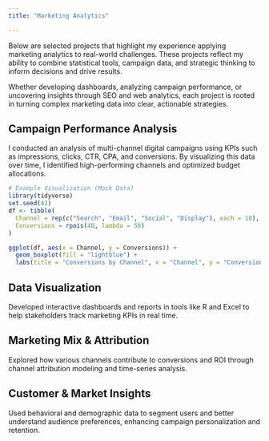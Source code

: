 ---
title: "Marketing Analytics"

---



Below are selected projects that highlight my experience applying marketing analytics to real-world challenges. These projects reflect my ability to combine statistical tools, campaign data, and strategic thinking to inform decisions and drive results.

Whether developing dashboards, analyzing campaign performance, or uncovering insights through SEO and web analytics, each project is rooted in turning complex marketing data into clear, actionable strategies.

## Campaign Performance Analysis

I conducted an analysis of multi-channel digital campaigns using KPIs such as impressions, clicks, CTR, CPA, and conversions. By visualizing this data over time, I identified high-performing channels and optimized budget allocations.

```{r}
# Example Visualization (Mock Data)
library(tidyverse)
set.seed(42)
df <- tibble(
  Channel = rep(c("Search", "Email", "Social", "Display"), each = 10),
  Conversions = rpois(40, lambda = 50)
)

ggplot(df, aes(x = Channel, y = Conversions)) +
  geom_boxplot(fill = "lightblue") +
  labs(title = "Conversions by Channel", x = "Channel", y = "Conversions")
```

## Data Visualization

Developed interactive dashboards and reports in tools like R and Excel to help stakeholders track marketing KPIs in real time.

## Marketing Mix & Attribution

Explored how various channels contribute to conversions and ROI through channel attribution modeling and time-series analysis.

## Customer & Market Insights

Used behavioral and demographic data to segment users and better understand audience preferences, enhancing campaign personalization and retention.
